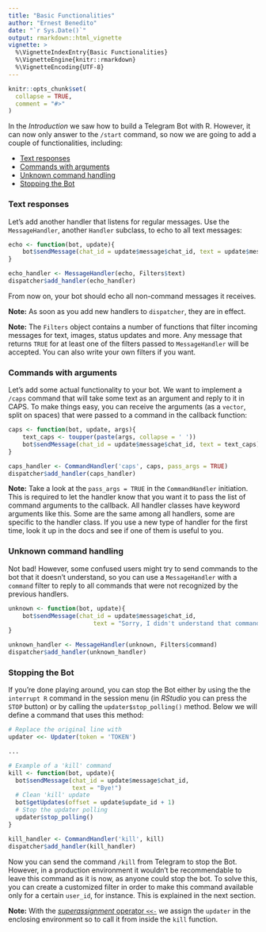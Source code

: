 ```yaml
---
title: "Basic Functionalities"
author: "Ernest Benedito"
date: "`r Sys.Date()`"
output: rmarkdown::html_vignette
vignette: >
  %\VignetteIndexEntry{Basic Functionalities}
  %\VignetteEngine{knitr::rmarkdown}
  %\VignetteEncoding{UTF-8}
---
```


```r
knitr::opts_chunk$set(
  collapse = TRUE,
  comment = "#>"
)
```

In the *Introduction* we saw how to build a Telegram Bot with R. However, it can now only answer to the `/start` command, so now we are going to add a couple of functionalities, including:

- [Text responses](#text-responses)
- [Commands with arguments](#commands-with-arguments)
- [Unknown command handling](#unknown-command-handling)
- [Stopping the Bot](#stopping-the-bot)

### Text responses

Let's add another handler that listens for regular messages.
Use the `MessageHandler`, another `Handler` subclass, to echo to all text messages:

```r
echo <- function(bot, update){
	bot$sendMessage(chat_id = update$message$chat_id, text = update$message$text)
}

echo_handler <- MessageHandler(echo, Filters$text)
dispatcher$add_handler(echo_handler)
```

From now on, your bot should echo all non-command messages it receives.

**Note:** As soon as you add new handlers to `dispatcher`, they are in effect.

**Note:** The `Filters` object contains a number of functions that filter incoming messages for text, images, status updates and more.
Any message that returns `TRUE` for at least one of the filters passed to `MessageHandler` will be accepted.
You can also write your own filters if you want.

### Commands with arguments

Let's add some actual functionality to your bot. We want to implement a `/caps` command that will take some text as an argument and reply to it in CAPS.
To make things easy, you can receive the arguments (as a `vector`, split on spaces) that were passed to a command in the callback function:

```r
caps <- function(bot, update, args){
	text_caps <- toupper(paste(args, collapse = ' '))
	bot$sendMessage(chat_id = update$message$chat_id, text = text_caps)
}

caps_handler <- CommandHandler('caps', caps, pass_args = TRUE)
dispatcher$add_handler(caps_handler)
```

**Note:** Take a look at the `pass_args = TRUE` in the `CommandHandler` initiation.
This is required to let the handler know that you want it to pass the list of command arguments to the callback.
All handler classes have keyword arguments like this. Some are the same among all handlers, some are specific to the handler class.
If you use a new type of handler for the first time, look it up in the docs and see if one of them is useful to you.

### Unknown command handling

Not bad! However, some confused users might try to send commands to the bot that it doesn't understand, so you can use a `MessageHandler` with a `command` filter to reply to all commands that were not recognized by the previous handlers.

```r
unknown <- function(bot, update){
	bot$sendMessage(chat_id = update$message$chat_id,
                        text = "Sorry, I didn't understand that command.")
}

unknown_handler <- MessageHandler(unknown, Filters$command)
dispatcher$add_handler(unknown_handler)
```

### Stopping the Bot

If you're done playing around, you can stop the Bot either by using the the `interrupt R` command in the session menu (in *RStudio* you can press the `STOP` button) or by calling the `updater$stop_polling()` method. Below we will define a command that uses this method:

```r
# Replace the original line with
updater <<- Updater(token = 'TOKEN')

...

# Example of a 'kill' command
kill <- function(bot, update){
  bot$sendMessage(chat_id = update$message$chat_id,
                  text = "Bye!")
  # Clean 'kill' update
  bot$getUpdates(offset = update$update_id + 1)
  # Stop the updater polling
  updater$stop_polling()
}

kill_handler <- CommandHandler('kill', kill)
dispatcher$add_handler(kill_handler)
```

Now you can send the command `/kill` from Telegram to stop the Bot. However, in a production environment it wouldn't be recommendable to leave this command as it is now, as anyone could stop the bot. To solve this, you can create a customized filter in order to make this command available only for a certain `user_id`, for instance. This is explained in the next section.

**Note:** With the [*superassignment* operator `<<-`](https://stat.ethz.ch/pipermail/r-help/2011-April/275905.html) we assign the `updater` in the enclosing environment so to call it from inside the `kill` function.
